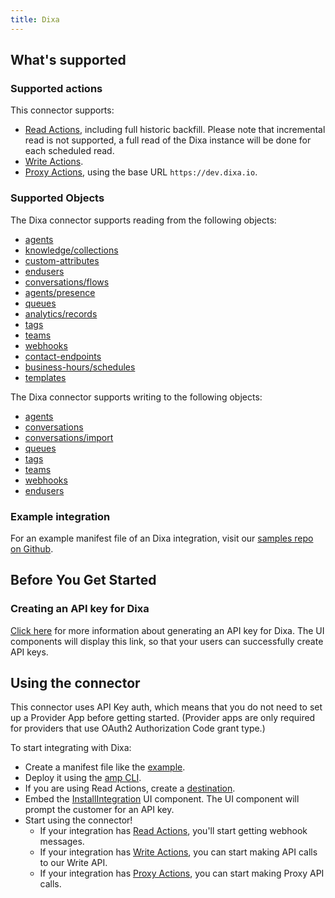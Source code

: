 ```yaml
---
title: Dixa
---
```

## What's supported

### Supported actions

This connector supports:
- [Read Actions](/read-actions), including full historic backfill. Please note that incremental read is not supported, a full read of the Dixa instance will be done for each scheduled read.
- [Write Actions](/write-actions).
- [Proxy Actions](/proxy-actions), using the base URL `https://dev.dixa.io`.

### Supported Objects

The Dixa connector supports reading from the following objects:

- [agents](https://docs.dixa.io/openapi/dixa-api/v1/tag/Agents/#tag/Agents/operation/getAgents)
- [knowledge/collections](https://docs.dixa.io/openapi/dixa-api/v1/tag/Knowledge/#tag/Knowledge/operation/getKnowledgeCollections)
- [custom-attributes](https://docs.dixa.io/openapi/dixa-api/v1/tag/Custom-Attributes/#tag/Custom-Attributes/operation/getCustom-attributes)
- [endusers](https://docs.dixa.io/openapi/dixa-api/v1/tag/End-Users/#tag/End-Users/operation/getEndusers)
- [conversations/flows](https://docs.dixa.io/openapi/dixa-api/v1/tag/Conversations/#tag/Conversations/operation/getConversationsFlows)
- [agents/presence](https://docs.dixa.io/openapi/dixa-api/v1/tag/Agents/#tag/Agents/operation/getAgentsPresence)
- [queues](https://docs.dixa.io/openapi/dixa-api/v1/tag/Queues/#tag/Queues/operation/getQueues)
- [analytics/records](https://docs.dixa.io/openapi/dixa-api/v1/tag/Analytics/#tag/Analytics/operation/getAnalyticsRecords)
- [tags](https://docs.dixa.io/openapi/dixa-api/v1/tag/Tags/#tag/Tags/operation/getTags)
- [teams](https://docs.dixa.io/openapi/dixa-api/v1/tag/Teams/#tag/Teams/operation/getTeams)
- [webhooks](https://docs.dixa.io/openapi/dixa-api/v1/tag/Webhooks/#tag/Webhooks/operation/getWebhooks)
- [contact-endpoints](https://docs.dixa.io/openapi/dixa-api/v1/tag/Contact-Endpoints/#tag/Contact-Endpoints/operation/getContact-endpoints)
- [business-hours/schedules](https://docs.dixa.io/openapi/dixa-api/v1/tag/Business-Hours/#tag/Business-Hours/operation/getBusiness-hoursSchedules)
- [templates](https://docs.dixa.io/openapi/dixa-api/v1/tag/Templates/#tag/Templates/operation/getTemplates)


The Dixa connector supports writing to the following objects:

- [agents](https://docs.dixa.io/openapi/dixa-api/v1/tag/Agents/#tag/Agents/operation/postAgents)
- [conversations](https://docs.dixa.io/openapi/dixa-api/v1/tag/Conversations/#tag/Conversations/operation/postConversations)
- [conversations/import](https://docs.dixa.io/openapi/dixa-api/v1/tag/Conversations/#tag/Conversations/operation/postConversationsImport)
- [queues](https://docs.dixa.io/openapi/dixa-api/v1/tag/Queues/#tag/Queues/operation/postQueues)
- [tags](https://docs.dixa.io/openapi/dixa-api/v1/tag/Tags/#tag/Tags/operation/postTags)
- [teams](https://docs.dixa.io/openapi/dixa-api/v1/tag/Teams/#tag/Teams/operation/postTeams)
- [webhooks](https://docs.dixa.io/openapi/dixa-api/v1/tag/Webhooks/#tag/Webhooks/operation/postWebhooks)
- [endusers](https://docs.dixa.io/openapi/dixa-api/v1/tag/End-Users/#tag/End-Users/operation/postEndusers)


### Example integration

For an example manifest file of an Dixa integration, visit our [samples repo on Github](https://github.com/amp-labs/samples/blob/main/dixa/amp.yaml).

## Before You Get Started

### Creating an API key for Dixa

[Click here](https://docs.dixa.io/docs/api-standards-rules/#authentication) for more information about generating an API key for Dixa. The UI components will display this link, so that your users can successfully create API keys.


## Using the connector

This connector uses API Key auth, which means that you do not need to set up a Provider App before getting started. (Provider apps are only required for providers that use OAuth2 Authorization Code grant type.)

To start integrating with Dixa:
- Create a manifest file like the [example](https://github.com/amp-labs/samples/blob/main/dixa/amp.yaml).
- Deploy it using the [amp CLI](/cli/overview).
- If you are using Read Actions, create a [destination](/destinations).
- Embed the [InstallIntegration](/embeddable-ui-components#install-integration) UI component. The UI component will prompt the customer for an API key.
- Start using the connector!
  - If your integration has [Read Actions](/read-actions), you'll start getting webhook messages.
  - If your integration has [Write Actions](/write-actions), you can start making API calls to our Write API.
  - If your integration has [Proxy Actions](/proxy-actions), you can start making Proxy API calls.
